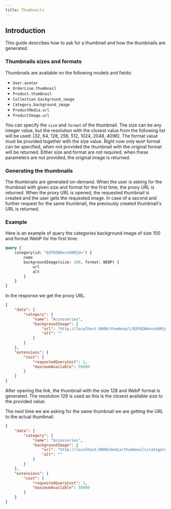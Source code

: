 ```yaml
---
title: Thumbnails
---
```


## Introduction
This guide describes how to ask for a thumbnail and how the thumbnails are generated.


### Thumbnails sizes and formats
Thumbnails are available on the following models and fields:
- `User.avatar`
- `OrderLine.thumbnail`
- `Product.thumbnail`
- `Collection.background_image`
- `Category.background_image`
- `ProductMedia.url`
- `ProductImage.url`

You can specify the `size` and `format` of the thumbnail. The size can be any integer value,
but the resolution with the closest value from the following list will be used:
[32, 64, 128, 256, 512, 1024, 2048, 4096].
The format value must be provided together with the size value. Right now only `WebP` format
can be specified, when not provided the thumbnail with the original format will be returned.
Either size and format are not required, when these parameters are not provided,
the original image is returned.

### Generating the thumbnails
The thumbnails are generated on-demand. When the user is asking for the thumbnail with
given size and format for the first time, the proxy URL is returned. When the proxy URL
is opened, the requested thumbnail is created and the user gets the requested image.
In case of a second and further request for the same thumbnail, the previously created
thumbnail's URL is returned.

### Example
Here is an example of query the categories background image of size 100 and format WebP
for the first time:
```graphql
query {
    category(id: "Q2F0ZWdvcnk6MjU=") {
        name
        backgroundImage(size: 100, format: WEBP) {
            url
            alt
        }
    }
}
```

In the response we get the proxy URL.
```json
{
	"data": {
		"category": {
			"name": "Accessories",
			"backgroundImage": {
				"url": "http://localhost:8000/thumbnail/Q2F0ZWdvcnk6MjU=/128/webp/",
				"alt": ""
			}
		}
	},
	"extensions": {
		"cost": {
			"requestedQueryCost": 1,
			"maximumAvailable": 50000
		}
	}
}
```

After opening the link, the thumbnail with the size 128 and WebP format is generated.
The resolution 128 is used as this is the closest available size to the provided value. 

The next time we are asking for the same thumbnail we are getting the URL to the actual thumbnail.
```json
{
	"data": {
		"category": {
			"name": "Accessories",
			"backgroundImage": {
				"url": "http://localhost:8000/media/thumbnails/category-backgrounds/20210809_181533_2240b122_thumbnail_128.webp",
				"alt": ""
			}
		}
	},
	"extensions": {
		"cost": {
			"requestedQueryCost": 1,
			"maximumAvailable": 50000
		}
	}
}
```